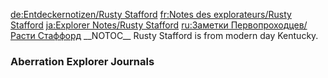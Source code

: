 <noinclude>
{{Include}}
{{ambox
| color = yellow
| icon = Carbonemys.png
| type = If you came directly to this page you can find the other Explorer Notes on page [[Explorer Notes]].
| info =
}}
[[de:Entdeckernotizen/Rusty Stafford]]
[[fr:Notes des explorateurs/Rusty Stafford]]
[[ja:Explorer Notes/Rusty Stafford]]
[[ru:Заметки Первопроходцев/Расти Стаффорд]]
{{MissingTranslations|es|it|pl|pt-br|th}}
</noinclude>__NOTOC__
Rusty Stafford is from modern day Kentucky.

<div class="toccolours mw-collapsible mw-collapsed" style="background: none; border: none;">
===Aberration Explorer Journals===
<div class="mw-collapsible-content">
{{Explorer Note
| title = Grad Journal Rusty #1 (Aberration)
| transcript = Well we ain't in Kentucky no more, I can tell you that. Never heard of a cave this big, and sure as hell ain't heard of no glowing rocks. Even Uncle Chester'd be pinching himself if he could see this, and he thinks a tribe of mutant squirrels runs the government.<br/><br/>Good news: I ain't in this boat alone. Bad news: I'm sharing it with a bunch of know-it-all city boys and one quiet city girl. Maybe they know what's what in a classroom, but they're all wet behind the ears when it comes to real survival. Man versus nature and all that.<br/><br/>Looks like it'll be up to me to save the day then. Like my pappy always said: if you want a cat skinned right, do it your damn self.
| author = Rusty
| icon = NoteGradStudent.png
}}

{{Explorer Note
| title = Grad Journal Rusty #2 (Aberration)
| transcript = One of these days, I'm gonna knock Trent's flapping jaw right back to Jersey! Boy thinks the sun comes up just to hear him crow. Not that the sun rises regular like around here, but y'all get the point.<br/><br/>And Imamu? Don't know why everyone listens to him. I'm the one putting food on the table. Back home if we didn't hunt, we didn't eat, so I just made myself a bow and went to work. Nothing to it.<br/><br/>At least Emilia's helped me make some tools. She's timid as a mouse, but sharp as those picks we fashioned. They oughta help us get past these rock walls. Ain't too sure about giving one to that Rusky fella, Boris, but like my cousin Otis always said: keep your enemies close, and a gun closer.
| author = Rusty
| icon = NoteGradStudent.png
}}

{{Explorer Note
| title = Grad Journal Rusty #3 (Aberration)
| transcript = Hell yeah! I bagged him!<br/><br/>So there I was, stalking through the brush like a lion...or a bear...or a bear-lion. Anyway we'd come up over that rock wall a while back, so I figured I'd rustle up some supper.<br/><br/>That's when I saw him: the biggest damn rat to ever live. I mean this fella was so huge, his footsteps sounded like he'd turned the ground into a drum, but I caught him dead in the eye! Rat meat ain't exactly a t-bone steak, but it'll feed us for days. <br/><br/>Bet this gets everyone kissing my boots like they're covered in honey, even Imamu! Like my ma's great-aunt Bessie always said: respect ain't given, it's eaten.
| author = Rusty
| icon = NoteGradStudent.png
}}

{{Explorer Note
| title = Grad Journal Rusty #4 (Aberration)
| transcript = It ain't right! I killed the varmint that pretty-boy Trent was stuffing his face with, and he's still got the stones to laugh at me just because I stumbled over my words again. So what if I can't talk like Imamu? What's Trent done, earn some trophies playing pigskin back home? I've been keeping us alive!<br/><br/>Still shouldn't have made a fuss over it. Boris had to hold me back or else I'd have...and now? Trent's avoiding me, Imamu's scolding me and Emilia's too scared to even look at me.<br/><br/>It's like my second cousin, twice removed, Ernest, always said: if you lose your temper, you'd best make sure you find it, because tempers are mighty expensive.
| author = Rusty
| icon = NoteGradStudent.png
}}

{{Explorer Note
| title = Grad Journal Rusty #5 (Aberration)
| transcript = I can't stand it no more. They think I don't hear all that whispering about how I how I ain't stable? How I can't be trusted?<br/><br/>Well fine. These new caves are even stranger than before, with all the glowing and whatnot, and I bet they've got even nastier critters lurking about. If I can bag myself one of those, they'll realize I'm as trustworthy as the day is long. Maybe Emilia will even speak to me again.<br/><br/>Like my ancestor, the great pioneer Floyd-William Stafford the Third always said: the only way a man can be a man is if he's man enough to know when it's time to be a man. And right now? It's time for Rusty Stafford to be a man!
| author = Rusty
| icon = NoteGradStudent.png
}}</div>
</div>
